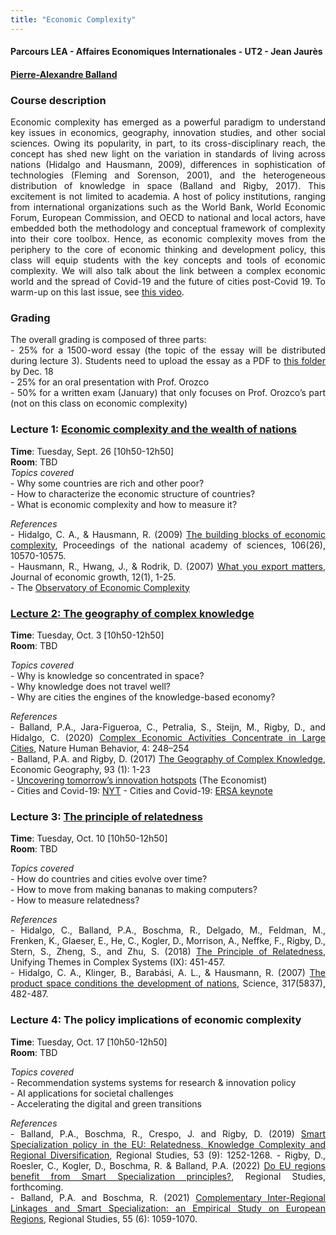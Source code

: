 ```yaml
---
title: "Economic Complexity"
---
```


<style>
body {
text-align: justify}
</style>

#### Parcours LEA - Affaires Economiques Internationales - UT2 - Jean Jaurès  
#### [Pierre-Alexandre Balland](https://www.paballand.com)  

### Course description     
Economic complexity has emerged as a powerful paradigm to understand key issues in economics, geography, innovation studies, and other social sciences. Owing its popularity, in part, to its cross-disciplinary reach, the concept has shed new light on the variation in standards of living across nations (Hidalgo and Hausmann, 2009), differences in sophistication of technologies (Fleming and Sorenson, 2001), and the heterogeneous distribution of knowledge in space (Balland and Rigby, 2017). This excitement is not limited to academia. A host of policy institutions, ranging from international organizations such as the World Bank, World Economic Forum, European Commission, and OECD to national and local actors, have embedded both the methodology and conceptual framework of complexity into their core toolbox. Hence, as economic complexity moves from the periphery to the core of economic thinking and development policy, this class will equip students with the key concepts and tools of economic complexity. We will also talk about the link between a complex economic world and the spread of Covid-19 and the future of cities post-Covid 19. To warm-up on this last issue, see [this video](https://www.youtube.com/watch?v=C0YMLBT16n4).     

### Grading       
The overall grading is composed of three parts:   
- 25% for a 1500-word essay (the topic of the essay will be distributed during lecture 3). Students need to upload the essay as a PDF to [this folder](https://www.dropbox.com/request/RLfPvngrHvicjv2bdfOp) by Dec. 18     
- 25% for an oral presentation with Prof. Orozco    
- 50% for a written exam (January) that only focuses on Prof. Orozco's part (not on this class on economic complexity)    

### Lecture 1: [Economic complexity and the wealth of nations](https://www.paballand.com/teaching/econx/lecture-1.pdf)    
**Time**: Tuesday, Sept. 26 [10h50-12h50]  
**Room**: TBD        
*Topics covered*  
- Why some countries are rich and other poor?  
- How to characterize the economic structure of countries?  
- What is economic complexity and how to measure it?  

*References*   
- Hidalgo, C. A., & Hausmann, R. (2009) [The building blocks of economic complexity](https://www.pnas.org/content/106/26/10570), Proceedings of the national academy of sciences, 106(26), 10570-10575.     
- Hausmann, R., Hwang, J., & Rodrik, D. (2007) [What you export matters](https://drodrik.scholar.harvard.edu/files/dani-rodrik/files/what-you-export-matters.pdf), Journal of economic growth, 12(1), 1-25.    
- The [Observatory of Economic Complexity](atlas.media.mit.edu)    

### [Lecture 2:  The geography of complex knowledge](https://www.paballand.com/teaching/econx/lecture-2.pdf)   
**Time**: Tuesday, Oct. 3 [10h50-12h50]  
**Room**: TBD                 

*Topics covered*  
- Why is knowledge so concentrated in space?  
- Why knowledge does not travel well?   
- Why are cities the engines of the knowledge-based economy?  

*References*  
- Balland, P.A., Jara-Figueroa, C., Petralia, S., Steijn, M., Rigby, D., and Hidalgo, C. (2020) [Complex Economic Activities Concentrate in Large Cities](https://www.nature.com/articles/s41562-019-0803-3), Nature Human Behavior, 4: 248–254     
- Balland, P.A. and Rigby, D. (2017) [The Geography of Complex Knowledge](https://media.wix.com/ugd/c5611b_4594fd3eb340409c9c57cceedd629928.pdf), Economic Geography, 93 (1): 1-23   
- [Uncovering tomorrow’s innovation hotspots](https://innovationmatters.economist.com/pdf/tomorrowsinnovationhotspots.pdf) (The Economist)  
- Cities and Covid-19: [NYT](https://www.nytimes.com/2020/07/21/business/cities-have-survived-pandemics-before-what-about-this-one.html) 
- Cities and Covid-19: [ERSA keynote](https://www.youtube.com/watch?v=C0YMLBT16n4)   

### Lecture 3:  [The principle of relatedness](https://www.paballand.com/teaching/econx/lecture-3.pdf)         
**Time**: Tuesday, Oct. 10 [10h50-12h50]  
**Room**: TBD               

*Topics covered*   
- How do countries and cities evolve over time?  
- How to move from making bananas to making computers?   
- How to measure relatedness?     

*References*  
- Hidalgo, C., Balland, P.A., Boschma, R., Delgado, M., Feldman, M., Frenken, K., Glaeser, E., He, C., Kogler, D., Morrison, A., Neffke, F., Rigby, D., Stern, S., Zheng, S., and Zhu, S. (2018) [The Principle of Relatedness](https://link.springer.com/chapter/10.1007/978-3-319-96661-8_46), Unifying Themes in Complex Systems (IX): 451-457.   
- Hidalgo, C. A., Klinger, B., Barabási, A. L., & Hausmann, R. (2007) [The product space conditions the development of nations](https://arxiv.org/ftp/arxiv/papers/0708/0708.2090.pdf), Science, 317(5837), 482-487.    

### Lecture 4: The policy implications of economic complexity       

**Time**: Tuesday, Oct. 17 [10h50-12h50]  
**Room**: TBD           

*Topics covered*   
- Recommendation systems systems for research & innovation policy    
- AI applications for societal challenges    
- Accelerating the digital and green transitions      

*References*   
- Balland, P.A., Boschma, R., Crespo, J. and Rigby, D. (2019) [Smart Specialization policy in the EU: Relatedness, Knowledge Complexity and Regional Diversification](https://doi.org/10.1080/00343404.2018.1437900), Regional Studies, 53 (9): 1252-1268. - Rigby, D., Roesler, C., Kogler, D., Boschma, R. & Balland, P.A. (2022) [Do EU regions benefit from Smart Specialization principles?](https://doi.org/10.1080/00343404.2022.2032628), Regional Studies, forthcoming.   
- Balland, P.A. and Boschma, R. (2021) [Complementary Inter-Regional Linkages and Smart Specialization: an Empirical Study on European Regions](https://www.tandfonline.com/doi/full/10.1080/00343404.2020.1861240), Regional Studies, 55 (6): 1059-1070.  




